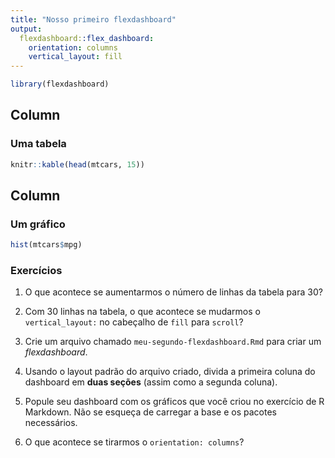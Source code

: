 ```yaml
---
title: "Nosso primeiro flexdashboard"
output: 
  flexdashboard::flex_dashboard:
    orientation: columns
    vertical_layout: fill
---
```


```r
library(flexdashboard)
```

Column {data-width=650}
-----------------------------------------------------------------------

### Uma tabela

```r
knitr::kable(head(mtcars, 15))
```

Column {data-width=350}
-----------------------------------------------------------------------

### Um gráfico

```r
hist(mtcars$mpg)
```

### Exercícios

1. O que acontece se aumentarmos o número de linhas da tabela para 30?

2. Com 30 linhas na tabela, o que acontece se mudarmos o `vertical_layout:` no cabeçalho de `fill` para `scroll`?

3. Crie um arquivo chamado `meu-segundo-flexdashboard.Rmd` para criar um *flexdashboard*.

4. Usando o layout padrão do arquivo criado, divida a primeira coluna do dashboard em **duas seções** (assim como a segunda coluna).

5. Popule seu dashboard com os gráficos que você criou no exercício de R Markdown. Não se esqueça de carregar a base e os pacotes necessários.

6. O que acontece se tirarmos o `orientation: columns`?

